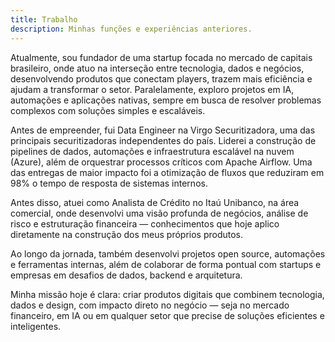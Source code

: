 ```yaml
---
title: Trabalho
description: Minhas funções e experiências anteriores.
---
```


Atualmente, sou fundador de uma startup focada no mercado de capitais brasileiro, onde atuo na interseção entre tecnologia, dados e negócios, desenvolvendo produtos que conectam players, trazem mais eficiência e ajudam a transformar o setor. Paralelamente, exploro projetos em IA, automações e aplicações nativas, sempre em busca de resolver problemas complexos com soluções simples e escaláveis.

Antes de empreender, fui Data Engineer na Virgo Securitizadora, uma das principais securitizadoras independentes do país. Liderei a construção de pipelines de dados, automações e infraestrutura escalável na nuvem (Azure), além de orquestrar processos críticos com Apache Airflow. Uma das entregas de maior impacto foi a otimização de fluxos que reduziram em 98% o tempo de resposta de sistemas internos.

Antes disso, atuei como Analista de Crédito no Itaú Unibanco, na área comercial, onde desenvolvi uma visão profunda de negócios, análise de risco e estruturação financeira — conhecimentos que hoje aplico diretamente na construção dos meus próprios produtos.

Ao longo da jornada, também desenvolvi projetos open source, automações e ferramentas internas, além de colaborar de forma pontual com startups e empresas em desafios de dados, backend e arquitetura.

Minha missão hoje é clara: criar produtos digitais que combinem tecnologia, dados e design, com impacto direto no negócio — seja no mercado financeiro, em IA ou em qualquer setor que precise de soluções eficientes e inteligentes.


